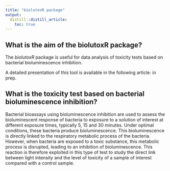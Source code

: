 ```yaml
---
title: "biolutoxR package"
output:
  distill::distill_article:
    toc: true
---
```


## What is the aim of the biolutoxR package?

The *biolutoxR* package is useful for data analysis of toxicity tests based on bacterial bioluminescence inhibition.

A detailed presentation of this tool is available in the following article: in prep.

## What is the toxicity test based on bacterial bioluminescence inhibition?

Bacterial bioassays using bioluminescence inhibition are used to assess the bioluminescent response of bacteria to exposure to a solution of interest at different exposure times, typically 5, 15 and 30 minutes. Under optimal conditions, these bacteria produce bioluminescence. This bioluminescence is directly linked to the respiratory metabolic process of the bacteria. However, when bacteria are exposed to a toxic substance, this metabolic process is disrupted, leading to an inhibition of bioluminescence. This reaction is therefore exploited in this type of test to study the direct link between light intensity and the level of toxicity of a sample of interest compared with a control sample.
